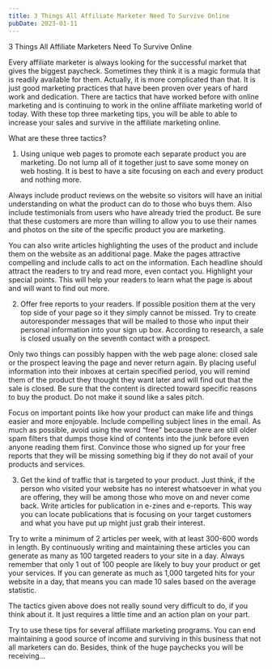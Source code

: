```yaml
---
title: 3 Things All Affiliate Marketer Need To Survive Online
pubDate: 2023-01-11
---
```


3 Things All Affiliate Marketers Need To Survive Online 

Every affiliate marketer is always looking for the successful market that gives the biggest paycheck. Sometimes they think it is a magic formula that is readily available for them. Actually, it is more complicated than that. It is just good marketing practices that have been proven over years of hard work and dedication.
There are tactics that have worked before with online marketing and is continuing to work in the online affiliate marketing world of today. With these top three marketing tips, you will be able to able to increase your sales and survive in the affiliate marketing online.

What are these three tactics?

1. Using unique web pages to promote each separate product you are marketing. Do not lump all of it together just to save some money on web hosting. It is best to have a site focusing on each and every product and nothing more. 

Always include product reviews on the website so visitors will have an initial understanding on what the product can do to those who buys them. Also include testimonials from users who have already tried the product. Be sure that these customers are more than willing to allow you to use their names and photos on the site of the specific product you are marketing. 

You can also write articles highlighting the uses of the product and include them on the website as an additional page. Make the pages attractive compelling and include calls to act on the information. Each headline should attract the readers to try and read more, even contact you. Highlight your special points. This will help your readers to learn what the page is about and will want to find out more.

2. Offer free reports to your readers. If possible position them at the very top side of your page so it they simply cannot be missed. Try to create autoresponder messages that will be mailed to those who input their personal information into your sign up box. According to research, a sale is closed usually on the seventh contact with a prospect.

Only two things can possibly happen with the web page alone: closed sale or the prospect leaving the page and never return again. By placing useful information into their inboxes at certain specified period, you will remind them of the product they thought they want later and will find out that the sale is closed. Be sure that the content is directed toward specific reasons to buy the product. Do not make it sound like a sales pitch. 

Focus on important points like how your product can make life and things easier and more enjoyable. Include compelling subject lines in the email. As much as possible, avoid using the word “free” because there are still older spam filters that dumps those kind of contents into the junk before even anyone reading them first. Convince those who signed up for your free reports that they will be missing something big if they do not avail of your products and services.

3. Get the kind of traffic that is targeted to your product. Just think, if the person who visited your website has no interest whatsoever in what you are offering, they will be among those who move on and never come back. Write articles for publication in e-zines and e-reports. This way you can locate publications that is focusing on your target customers and what you have put up might just grab their interest.

Try to write a minimum of 2 articles per week, with at least 300-600 words in length. By continuously writing and maintaining these articles you can generate as many as 100 targeted readers to your site in a day. 
Always remember that only 1 out of 100 people are likely to buy your product or get your services. If you can generate as much as 1,000 targeted hits for your website in a day, that means you can made 10 sales based on the average statistic. 

The tactics given above does not really sound very difficult to do, if you think about it. It just requires a little time and an action plan on your part. 

Try to use these tips for several affiliate marketing programs. You can end maintaining a good source of income and surviving in this business that not all marketers can do. 
Besides, think of the huge paychecks you will be receiving…